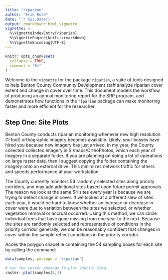 ```yaml
---
title: "riparian"
author: "Erik Rose"
date: "`r Sys.Date()`"
output: rmarkdown::html_vignette
vignette: >
  %\VignetteIndexEntry{riparian}
  %\VignetteEngine{knitr::rmarkdown}
  %\VignetteEncoding{UTF-8}
---
```


```r
knitr::opts_chunk$set(
  collapse = TRUE,
  comment = "#>"
)
```

Welcome to the `vignette` for the package `riparian`, a suite of tools designed to help Benton County Community Development staff analyze riparian cover extent and change in cover over time.  This document models the workflow of producing an annual monitoring report for the SRP program, and demonstrates how functions in the `riparian` package can make monitoring faster and more efficient for the researcher.

## Step One:  Site Plots

Benton County conducts riparian monitoring whenever new high resolution (1-foot) orthographic imagery becomes available.  Likely, your bosses have hired you because new imagery has just arrived.  In my year, the County collected collected imagery in S:/maps/OrthoPhotos, which each year of imagery in a separate folder.  If you are planning on doing a lot of operations on large raster data, then I suggest copying the folder containing the imagery onto an external drive.  This minimizes network traffic for others and speeds performance at your workstation.

The County currently monitors 54 randomly selected sites along priority corridors, and may add additional sites based upon future permit approvals.  The reason we look at the same 54 sites every year is because we are trying to detect change in cover.  If we looked at a different slew of sites each year, it would be hard to know whether an increase or decrease in cover were due to variation between the sites we selected, or whether vegetation removal or accrual occurred.  Using this method, we can circle individual trees that have gone missing from one year to the next.  Because the sites are randomly selected and representative of conditions in the priority corridor generally, we can be reasonably confident that changes in cover within the sample reflect conditions in the priority corridor.

Acces the polygon shapefile containing the 54 sampling boxes for each site by calling the command:

```r
data(samples, package = 'riparian')

# use the raster package to plot spatial data
raster::plot(samples[1,])
```







